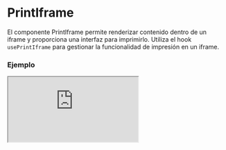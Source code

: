 
# PrintIframe

El componente PrintIframe permite renderizar contenido dentro de un iframe y proporciona una interfaz para imprimirlo. Utiliza el hook `usePrintIframe` para gestionar la funcionalidad de impresión en un iframe.

### Ejemplo

<Iframe src="https://fenextjs-component-storybook.vercel.app/iframe.html?args=&id=component-print-iframe--index&viewMode=story" />

### Importacion

Para importar el componente PrintIframe, se puede hacer desde fenextjs

```tsx copy
import { PrintIframe } from "fenextjs";
```

### Parametros

| Parametro | Tipo | Requerido | Default | Descripcion |
| --------- | ---- | --------- | ------- | ----------- |
| className | string | no | '' | Clase CSS para personalizar el contenedor del componente PrintIframe. |
| onComponent | (data: PrintIframeComponentProps) =\> ReactNode | sí | N/A | Función que retorna el contenido a renderizar dentro del iframe, aceptando datos de tipo `PrintIframeComponentProps`. |
| loader | boolean | no | false | Indica si el iframe está en estado de carga, mostrando un indicador de carga. |

### Storybook

Para ver el storybook del componente lo puede hacer con este [link](https://fenextjs-component-storybook.vercel.app/?path=/story/component-print-iframe--index)

### Usos

- PrintIframe básico

```tsx copy
<PrintIframe onComponent={({ loader }) => <div>{loader ? "Cargando..." : "Contenido a imprimir"}</div>} />
```

- PrintIframe con clase personalizada

```tsx copy
<PrintIframe className="mi-clase" onComponent={({ loader }) => <div>{loader ? "Cargando..." : "Contenido listo"}</div>} />
```

